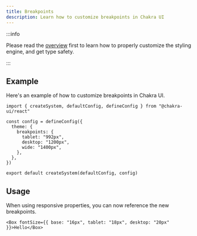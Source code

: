```yaml
---
title: Breakpoints
description: Learn how to customize breakpoints in Chakra UI
---
```


:::info

Please read the [overview](/docs/theming/customization/overview) first to learn
how to properly customize the styling engine, and get type safety.

:::

## Example

Here's an example of how to customize breakpoints in Chakra UI.

```tsx title="theme.ts"
import { createSystem, defaultConfig, defineConfig } from "@chakra-ui/react"

const config = defineConfig({
  theme: {
    breakpoints: {
      tablet: "992px",
      desktop: "1200px",
      wide: "1400px",
    },
  },
})

export default createSystem(defaultConfig, config)
```

## Usage

When using responsive properties, you can now reference the new breakpoints.

```tsx title="App.tsx"
<Box fontSize={{ base: "16px", tablet: "18px", desktop: "20px" }}>Hello</Box>
```
